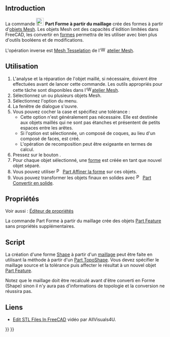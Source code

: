 <languages/>

{{Docnav/fr
|[[Part_BoxSelection/fr|Sélection par boîte]]
|[[Part_PointsFromMesh/fr|Points à partir de maillage]]
|[[Part_Workbench/fr|Atelier Part]]
|IconL=Part_BoxSelection.svg
|IconR=Part_PointsFromMesh.svg
|IconC=Workbench_Part.svg
}}

{{GuiCommand/fr
|Name=Part ShapeFromMesh
|Name/fr=Part Forme à partir du maillage
|MenuLocation=Part → Créer une forme à partir d'un maillage...
|Workbenches=[[Part_Workbench/fr|Part]]
|SeeAlso=[[Part_MakeSolid/fr|Part Convertir en solide]], [[Part_RefineShape/fr|Part Affiner la forme]], [[Part_PointsFromMesh/fr|Part Points à partir de maillage]]
}}

<span id="Introduction"></span>
== Introduction ==

La commande [[Image:Part_ShapeFromMesh.svg|24px]] '''Part Forme à partir du maillage''' crée des formes à partir d'[[Mesh/fr|objets Mesh]]. Les objets Mesh ont des capacités d'édition limitées dans FreeCAD, les convertir en [[Shape/fr|formes]] permettra de les utiliser avec bien plus d'outils booléens et de modifications.

L'opération inverse est [[Mesh_FromPartShape/fr|Mesh Tesselation]] de l'[[File:Workbench_Mesh.svg|16px]] [[Mesh_Workbench/fr|atelier Mesh]].

<span id="Usage"></span>
==Utilisation==

# L'analyse et la réparation de l'objet maillé, si nécessaire, doivent être effectuées avant de lancer cette commande. Les outils appropriés pour cette tâche sont disponibles dans l'[[File:Workbench_Mesh.svg|16px]][[Mesh_Workbench/fr|atelier Mesh]].
# Sélectionnez un ou plusieurs objets Mesh.
# Sélectionnez l'option {{MenuCommand|Part → [[File:Part_ShapeFromMesh.svg|16px]] Créer une forme à partir d'un maillage...}} du menu.
# La fenêtre de dialogue {{MenuCommand|Forme à partir du maillage}} s'ouvre.
# Vous pouvez cocher la case {{MenuCommand|Recomposer la forme}} et spécifiez une tolérance :
#* Cette option n'est généralement pas nécessaire. Elle est destinée aux objets maillés qui ne sont pas étanches et présentent de petits espaces entre les arêtes.
#* Si l'option est sélectionnée, un composé de coques, au lieu d'un composé de faces, est créé.
#* L'opération de recomposition peut être exigeante en termes de calcul.
# Pressez sur le bouton {{Button|OK}}.
# Pour chaque objet sélectionné, une [[Shape/fr|forme]] est créée en tant que nouvel objet séparé.
# Vous pouvez utiliser [[File:Part_RefineShape.svg|16px]] [[Part_RefineShape/fr|Part Affiner la forme]] sur ces objets.
# Vous pouvez transformer les objets finaux en solides avec [[File:Part_MakeSolid.svg|16px]] [[Part_MakeSolid/fr|Part Convertir en solide]].

<span id="Properties"></span>
==Propriétés==

Voir aussi : [[Property_editor/fr|Éditeur de propriétés]]

La commande Part Forme à partir du maillage crée des objets [[Part_Feature/fr|Part Feature]] sans propriétés supplémentaires.

<span id="Scripting"></span>
==Script==

La création d'une forme [[Shape/fr|Shape]] à partir d'un [[Mesh/fr|maillage]] peut être faite en utilisant la méthode {{incode|makeShapeFromMesh}} à partir d'un [[Part_TopoShape/fr|Part TopoShape]]. Vous devez spécifier le maillage source et la tolérance puis affecter le résultat à un nouvel objet [[Part_Feature/fr|Part Feature]].

Notez que le maillage doit être recalculé avant d'être converti en Forme (Shape) sinon il n'y aura pas d'informations de topologie et la conversion ne réussira pas.

{{Code|code=
import FreeCAD as App
import Part

doc = App.ActiveDocument
mesh = doc.addObject("Mesh::Cube", "Mesh")
mesh.recompute()

shape = Part.Shape()
shape.makeShapeFromMesh(mesh.Mesh.Topology, 0.1)

solid = doc.addObject("Part::Feature", "Solid")
solid.Shape = Part.Solid(shape.removeSplitter())
solid.Placement.Base = App.Vector(15, 0, 0)
doc.recompute()
}}

<span id="Links"></span>
== Liens ==

* [https://www.youtube.com/watch?v=5lwENZeNiNg&feature=youtu.be Edit STL Files In FreeCAD] vidéo par  AllVisuals4U.


{{Docnav/fr
|[[Part_BoxSelection/fr|Sélection par boîte]]
|[[Part_PointsFromMesh/fr|Points à partir de maillage]]
|[[Part_Workbench/fr|Atelier Part]]
|IconL=Part_BoxSelection.svg
|IconR=Part_PointsFromMesh.svg
|IconC=Workbench_Part.svg
}}

{{Part_Tools_navi{{#translation:}}}}
{{Userdocnavi{{#translation:}}}}